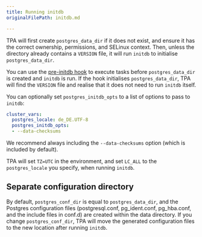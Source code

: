 ```yaml
---
title: Running initdb
originalFilePath: initdb.md

---
```


TPA will first create `postgres_data_dir` if it does not exist, and
ensure it has the correct ownership, permissions, and SELinux context.
Then, unless the directory already contains a `VERSION` file, it will
run `initdb` to initialise `postgres_data_dir`.

You can use the
[pre-initdb hook](../tpaexec-hooks#pre-initdb)
to execute tasks before `postgres_data_dir` is created and `initdb` is
run. If the hook initialises `postgres_data_dir`, TPA will find the
`VERSION` file and realise that it does not need to run `initdb` itself.

You can optionally set `postgres_initdb_opts` to a list of options to
pass to `initdb`:

```yaml
cluster_vars:
  postgres_locale: de_DE.UTF-8
  postgres_initdb_opts:
  - --data-checksums
```

We recommend always including the `--data-checksums` option (which is
included by default).

TPA will set `TZ=UTC` in the environment, and set `LC_ALL` to
the `postgres_locale` you specify, when running `initdb`.

## Separate configuration directory

By default, `postgres_conf_dir` is equal to `postgres_data_dir`, and the
Postgres configuration files (postgresql.conf, pg_ident.conf,
pg_hba.conf, and the include files in conf.d) are created within the
data directory. If you change `postgres_conf_dir`, TPA will move the
generated configuration files to the new location after running
`initdb`.
